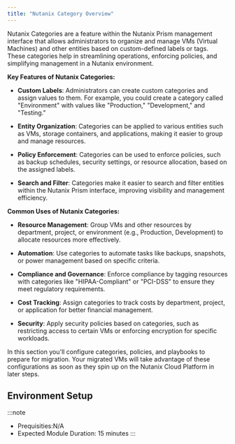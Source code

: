 ```yaml
---
title: "Nutanix Category Overview"
---
```



Nutanix Categories are a feature within the Nutanix Prism management interface that allows administrators to organize and manage VMs (Virtual Machines) and other entities based on custom-defined labels or tags. These categories help in streamlining operations, enforcing policies, and simplifying management in a Nutanix environment.

**Key Features of Nutanix Categories:**

- **Custom Labels**: Administrators can create custom categories and assign values to them. For example, you could create a category called "Environment" with values like "Production," "Development," and "Testing."

- **Entity Organization**: Categories can be applied to various entities such as VMs, storage containers, and applications, making it easier to group and manage resources.

- **Policy Enforcement**: Categories can be used to enforce policies, such as backup schedules, security settings, or resource allocation, based on the assigned labels.

- **Search and Filter**: Categories make it easier to search and filter entities within the Nutanix Prism interface, improving visibility and management efficiency.

**Common Uses of Nutanix Categories:**

- **Resource Management**: Group VMs and other resources by department, project, or environment (e.g., Production, Development) to allocate resources more effectively.

- **Automation**: Use categories to automate tasks like backups, snapshots, or power management based on specific criteria.

- **Compliance and Governance**: Enforce compliance by tagging resources with categories like "HIPAA-Compliant" or "PCI-DSS" to ensure they meet regulatory requirements.

- **Cost Tracking**: Assign categories to track costs by department, project, or application for better financial management.

- **Security**: Apply security policies based on categories, such as restricting access to certain VMs or enforcing encryption for specific workloads.

In this section you'll configure categories, policies, and playbooks to prepare for migration. Your migrated VMs will take advantage of these configurations as soon as they spin up on the Nutanix Cloud Platform in later steps.

## Environment Setup

:::note

- Prequisities:N/A
- Expected Module Duration: 15 minutes
:::